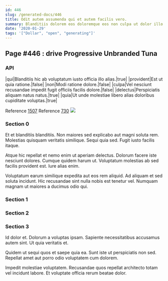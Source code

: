 ```yaml
---
id: 446
slug: /generated-docs/446
title: Odit autem assumenda qui et autem facilis vero.
summary: Blanditiis dolorem eos doloremque eos non culpa ut dolor illo.
date: '2020-01-29'
tags: '["Dollar", "open", "generating"]'
---
```


## Page #446 : drive Progressive Unbranded Tuna
### API

|qui|Blanditiis hic ab voluptatum iusto officia illo alias.|true|
|provident|Est ut quia ratione.|false|
|non|Modi ratione dolore.|false|
|culpa|Vel nesciunt recusandae impedit fugit officiis facilis dolore.|false|
|delectus|Perspiciatis aliquam natus natus.|true|
|quia|Ut unde molestiae libero alias doloribus cupiditate voluptas.|true|

Reference [1507](/generated-docs/1507)
Reference [730](/generated-docs/730)
![](/assets/cats-1.jpg)

### Section 0
Et et blanditiis blanditiis. Non maiores sed explicabo aut magni soluta rem. Molestias quisquam veritatis similique. Sequi quia sed. Fugit iusto facilis itaque.
 Atque hic repellat et nemo enim ut aperiam delectus. Dolorum facere iste nesciunt dolores. Cumque quidem harum ut. Voluptatum molestias ab sed facilis provident est. Iure alias enim.
 Voluptatum earum similique expedita aut eos rem aliquid. Ad aliquam et sed soluta incidunt. Hic recusandae sint nulla nobis est tenetur vel. Numquam magnam ut maiores a ducimus odio qui.
### Section 1

### Section 2

### Section 3
Id dolor et. Dolorum a voluptas ipsam. Sapiente necessitatibus accusamus autem sint. Ut quia veritatis et.
 Quidem ut sequi quos et saepe quia ea. Sunt iste ut perspiciatis non sed. Repellat amet aut porro odio voluptatem cum dolorem.
 Impedit molestiae voluptatem. Recusandae quos repellat architecto totam vel incidunt labore. Et voluptate officia rerum beatae dolor.
